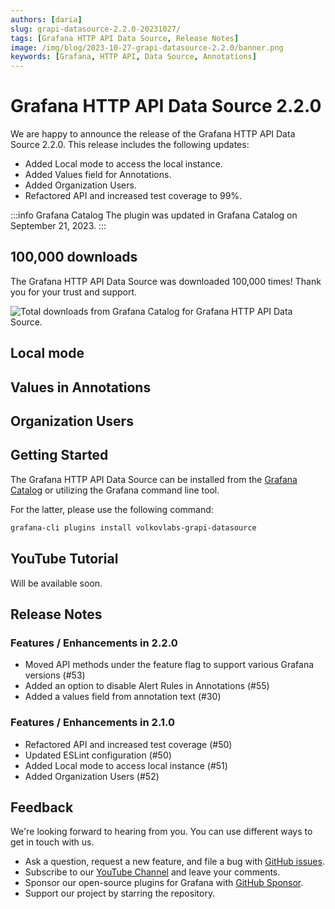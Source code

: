 ```yaml
---
authors: [daria]
slug: grapi-datasource-2.2.0-20231027/
tags: [Grafana HTTP API Data Source, Release Notes]
image: /img/blog/2023-10-27-grapi-datasource-2.2.0/banner.png
keywords: [Grafana, HTTP API, Data Source, Annotations]
---
```



# Grafana HTTP API Data Source 2.2.0

We are happy to announce the release of the Grafana HTTP API Data Source 2.2.0. This release includes the following updates:

- Added Local mode to access the local instance.
- Added Values field for Annotations.
- Added Organization Users.
- Refactored API and increased test coverage to 99%.

:::info Grafana Catalog
The plugin was updated in Grafana Catalog on September 21, 2023.
:::

## 100,000 downloads

The Grafana HTTP API Data Source was downloaded 100,000 times! Thank you for your trust and support.

<Image
  title="Total downloads from Grafana Catalog for Grafana HTTP API Data Source."
  src="/img/blog/2023-10-27-grapi-datasource-2.2.0/downloads.png"
/>

## Local mode

## Values in Annotations

## Organization Users

## Getting Started

The Grafana HTTP API Data Source can be installed from the [Grafana Catalog](https://grafana.com/grafana/plugins/volkovlabs-grapi-datasource/) or utilizing the Grafana command line tool.

For the latter, please use the following command:

```bash
grafana-cli plugins install volkovlabs-grapi-datasource
```

## YouTube Tutorial

Will be available soon.

## Release Notes

### Features / Enhancements in 2.2.0

- Moved API methods under the feature flag to support various Grafana versions (#53)
- Added an option to disable Alert Rules in Annotations (#55)
- Added a values field from annotation text (#30)

### Features / Enhancements in 2.1.0

- Refactored API and increased test coverage (#50)
- Updated ESLint configuration (#50)
- Added Local mode to access local instance (#51)
- Added Organization Users (#52)

## Feedback

We're looking forward to hearing from you. You can use different ways to get in touch with us.

- Ask a question, request a new feature, and file a bug with [GitHub issues](https://github.com/volkovlabs/volkovlabs-grapi-datasource/issues).
- Subscribe to our [YouTube Channel](https://www.youtube.com/@volkovlabs) and leave your comments.
- Sponsor our open-source plugins for Grafana with [GitHub Sponsor](https://github.com/sponsors/VolkovLabs).
- Support our project by starring the repository.
